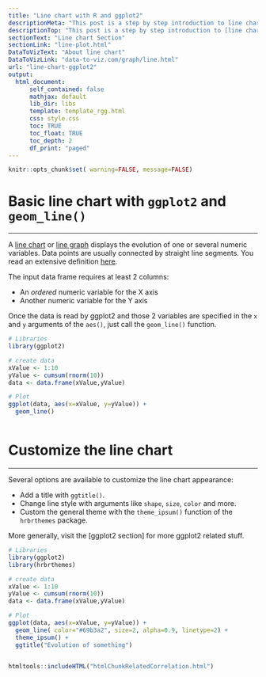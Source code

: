```yaml
---
title: "Line chart with R and ggplot2"
descriptionMeta: "This post is a step by step introduction to line chart with R and ggplot2. It provides several reproducible examples with explanation and R code."
descriptionTop: "This post is a step by step introduction to [line chart](line-plot.html) with R and [ggplot2](ggplot2-package.html). It provides several reproducible examples with explanation and R code."
sectionText: "Line chart Section"
sectionLink: "line-plot.html"
DataToVizText: "About line chart"
DataToVizLink: "data-to-viz.com/graph/line.html"
url: "line-chart-ggplot2"
output:
  html_document:
      self_contained: false    
      mathjax: default
      lib_dir: libs
      template: template_rgg.html
      css: style.css
      toc: TRUE
      toc_float: TRUE
      toc_depth: 2
      df_print: "paged"
---
```



```r
knitr::opts_chunk$set( warning=FALSE, message=FALSE)
```

<div class="container">




# Basic line chart with `ggplot2` and `geom_line()`
***

<div class = "row">

<div class = "col-md-6  col-sm-12 align-self-center">

A [line chart](line-plot.html) or [line graph](line-plot.html) displays the evolution of one or several numeric variables. Data points are usually connected by straight line segments. You read an extensive definition [here](https://www.data-to-viz.com/graph/line.html).

The input data frame requires at least 2 columns: 

- An *ordered* numeric variable for the X axis
- Another numeric variable for the Y axis

Once the data is read by ggplot2 and those 2 variables are specified in the `x` and `y` arguments of the `aes()`, just call the `geom_line()` function.

</div>


<div class = "col-md-6  col-sm-12">

```r
# Libraries
library(ggplot2)

# create data
xValue <- 1:10
yValue <- cumsum(rnorm(10))
data <- data.frame(xValue,yValue)

# Plot
ggplot(data, aes(x=xValue, y=yValue)) +
  geom_line()
```


</div>
</div>



```r
```










# Customize the line chart
***

<div class = "row">

<div class = "col-md-6  col-sm-12 align-self-center">

Several options are available to customize the line chart appearance:

- Add a title with `ggtitle()`. 
- Change line style with arguments like `shape`, `size`, `color` and more.
- Custom the general theme with the `theme_ipsum()` function of the `hrbrthemes` package.

More generally, visit the [ggplot2 section] for more ggplot2 related stuff.

</div>


<div class = "col-md-6  col-sm-12">

```r
# Libraries
library(ggplot2)
library(hrbrthemes)

# create data
xValue <- 1:10
yValue <- cumsum(rnorm(10))
data <- data.frame(xValue,yValue)

# Plot
ggplot(data, aes(x=xValue, y=yValue)) +
  geom_line( color="#69b3a2", size=2, alpha=0.9, linetype=2) +
  theme_ipsum() +
  ggtitle("Evolution of something")
```


</div>
</div>



```r
```













<!-- Close container -->
</div>




```r
htmltools::includeHTML("htmlChunkRelatedCorrelation.html")
```
